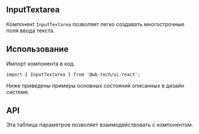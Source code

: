 
## InputTextarea
Компонент `InputTextarea` позволяет легко создавать многострочные поля ввода текста.

## Использование
Импорт компонента в код.
```tsx
import { InputTextarea } from '@wb-tech/ui-react';
```

Ниже приведены примеры основных состояний описанных в дизайн системе.
<Canvas isColumn={true}>
    <Story id="components-inputs-textarea--default" />
    <Story id="components-inputs-textarea--label" />
    <Story id="components-inputs-textarea--disabled" />
    <Story id="components-inputs-textarea--required" />
    <Story id="components-inputs-textarea--read-only" />
    <Story id="components-inputs-textarea--description" />
</Canvas>

<Canvas isColumn={true}>
    <Story id="components-inputs-textarea--error-status" />
    <Story id="components-inputs-textarea--error-status-and-message" />
</Canvas>

## API
Эта таблица параметров позволяет взаимодействовать с компонентом.
<Canvas withSource="open">
    <Story id="components-inputs-textarea--api" />
</Canvas>
<StoryTable story="^" />
